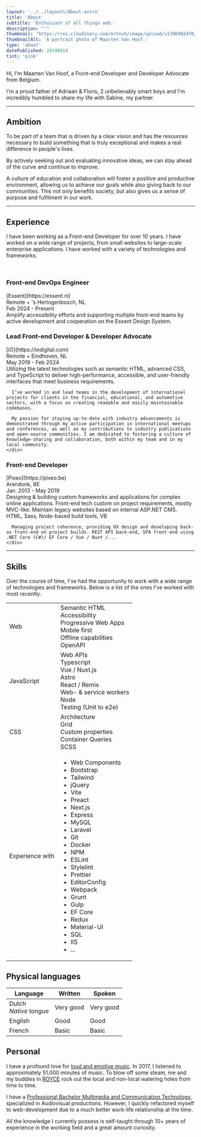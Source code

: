 ```yaml
---
layout: '../../layouts/About.astro'
title: 'About'
subtitle: 'Enthusiast of all things web.'
description: "'"
thumbnail: 'https://res.cloudinary.com/mrtnvh/image/upload/v1706992470/mrtnvh.com/mrtnvh-2024.jpg'
thumbnailAlt: 'A portrait photo of Maarten Van Hoof.'
type: 'about'
datePublished: 20190914
tint: 'pink'
---
```


Hi, I'm Maarten Van Hoof, a Front-end Developer and Developer Advocate from Belgium.

I'm a proud father of Adriaan & Floris, 2 unbelievably smart boys and I'm incredibly humbled to share my life with Sabine, my partner.

---

## Ambition

To be part of a team that is driven by a clear vision and has the resources necessary to build something that is truly exceptional and makes a real difference in people's lives.

By actively seeking out and evaluating innovative ideas, we can stay ahead of the curve and continue to improve.

A culture of education and collaboration will foster a positive and productive environment, allowing us to achieve our goals while also giving back to our communities. This not only benefits society, but also gives us a sense of purpose and fulfilment in our work.

---

## Experience

I have been working as a Front-end Developer for over 10 years. I have worked on a wide range of projects, from small websites to large-scale enterprise applications. I have worked with a variety of technologies and frameworks.

<br />

<div class="experience">
  <div class="experience-item">
    <h3 class="experience-title h4">Front-end DevOps Engineer</h3>
    <div class="experience-company">[Essent](https://essent.nl)</div>
    <div class="experience-location">Remote + 's Hertogenbosch, NL</div>
    <div class="experience-date">Feb 2024 - Present</div>
    <div class="experience-content">
      Amplify accessibility efforts and supporting multiple front-end teams by active development and cooperation on the Essent Design System.
    </div>
  </div>
  <div class="experience-item">
    <h3 class="experience-title h4">Lead Front-end Developer & Developer Advocate</h3>
    <div class="experience-company">[iO](https://iodigital.com)</div>
    <div class="experience-location">Remote + Eindhoven, NL</div>
    <div class="experience-date">May 2019 - Feb 2024</div>
    <div class="experience-content">
      Utilizing the latest technologies such as semantic HTML, advanced CSS, and TypeScript to deliver high-performance, accessible, and user-friendly interfaces that meet business requirements.

      I’ve worked in and lead teams in the development of international projects for clients in the financial, educational, and automotive sectors, with a focus on creating readable and easily maintainable codebases.

      My passion for staying up-to-date with industry advancements is demonstrated through my active participation in international meetups and conferences, as well as my contributions to industry publications and open-source communities. I am dedicated to fostering a culture of knowledge-sharing and collaboration, both within my team and in my local community.
    </div>

  </div>
  <div class="experience-item">
    <h3 class="experience-title h4">Front-end Developer</h3>
    <div class="experience-company">[Pixeo](https://pixeo.be)</div>
    <div class="experience-location">Arendonk, BE</div>
    <div class="experience-date">Jan. 2013 - May 2019</div>
    <div class="experience-content">
      Designing & building custom frameworks and applications for complex online applications. Front-end tech custom on project requirements, mostly MVC-like. Maintain legacy websites based on internal ASP.NET CMS. HTML, Sass, Node-based build tools, VB

      Managing project coherence, providing UX design and developing back- as front-end on project builds. REST API back-end, SPA front-end using .NET Core (C#)/ EF Core / Vue / Nuxt /...
    </div>

  </div>
</div>

---

## Skills

Over the course of time, I've had the opportunity to work with a wide range of technologies and frameworks. Below is a list of the ones I've worked with most recently.

<table>
  <tr>
    <td>Web</td>
    <td colspan="2">
      Semantic HTML <br />
      Accessibility <br />
      Progressive Web Apps <br />
      Mobile first <br />
      Offline capabilities <br />
      OpenAPI <br />
    </td>
  </tr>
  <tr>
    <td>JavaScript</td>
    <td colspan="2">
      <div class="column-lg-2">
        Web APIs <br />
        Typescript <br />
        Vue / Nuxt.js <br />
        Astro <br />
        React / Remix <br />
        Web- & service workers <br />
        Node <br />
        Testing (Unit to e2e) <br />
      </div>
    </td>
  </tr>
  <tr>
    <td>CSS</td>
    <td colspan="2">
      <div class="column-lg-2">
        Architecture <br />
        Grid <br />
        Custom properties <br />
        Container Queries <br />
        SCSS <br />
      </div>
    </td>
  </tr>
  <tr>
    <td class="whitespace-nowrap">Experience with</td>
    <td colspan="2">
      <ul class="column-lg-2 list-unstyled">
        <li>Web Components</li>
        <li>Bootstrap</li>
        <li>Tailwind</li>
        <li>jQuery</li>
        <li>Vite</li>
        <li>Preact</li>
        <li>Next.js</li>
        <li>Express</li>
        <li>MySQL</li>
        <li>Laravel</li>
        <li>Git</li>
        <li>Docker</li>
        <li>NPM</li>
        <li>ESLint</li>
        <li>Stylelint</li>
        <li>Prettier</li>
        <li>EditorConfig</li>
        <li>Webpack</li>
        <li>Grunt</li>
        <li>Gulp</li>
        <li>EF Core</li>
        <li>Redux</li>
        <li>Material-UI</li>
        <li>SQL</li>
        <li>IIS</li>
        <li>...</li>
      </ul>
    </td>
  </tr>
</table>

## Physical languages

<table>
  <thead>
    <tr>
      <th>Language</th>
      <th>Written</th>
      <th>Spoken</th>
    </tr>
  </thead>
  <tbody>
    <tr>
      <td>
        Dutch <br />
        <em>Native tongue</em>
      </td>
      <td>Very good</td>
      <td>Very good</td>
    </tr>
    <tr>
      <td>English</td>
      <td>Good</td>
      <td>Good</td>
    </tr>
    <tr>
      <td>French</td>
      <td>Basic</td>
      <td>Basic</td>
    </tr>
  </tbody>
</table>

## Personal

I have a profound love for [loud and emotive music](https://open.spotify.com/user/116335225/playlist/1VXRoUysOyzh5Y0m82jjVI). In 2017, I listened to approximately 51.000 minutes of music. To blow off some steam, me and my buddies in [ROYCE](http://roycetheband.com) rock out the local and non-local watering holes from time to time.

I have a [Professional Bachelor Multimedia and Communication Technology](https://www.kdg.be/multimedia-creative-technologies), specialized in Audiovisual productions. However, I quickly refactored myself to web-development due to a much better work-life relationship at the time.

All the knowledge I currently possess is self-taught through 10+ years of experience in the working field and a great amount curiosity.
